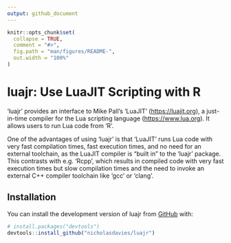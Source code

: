 ```yaml
---
output: github_document
---
```


```r
knitr::opts_chunk$set(
  collapse = TRUE,
  comment = "#>",
  fig.path = "man/figures/README-",
  out.width = "100%"
)
```

# luajr: Use LuaJIT Scripting with R

<!-- badges: start -->
<!-- badges: end -->

'luajr' provides an interface to Mike Pall's 'LuaJIT' (<https://luajit.org>), a just-in-time compiler for the Lua scripting language (<https://www.lua.org>). It allows users to run Lua code from 'R'.

One of the advantages of using 'luajr' is that 'LuaJIT' runs Lua code with very fast compilation times, fast execution times, and no need for an external toolchain, as the LuaJIT compiler is "built in" to the 'luajr' package. This contrasts with e.g. 'Rcpp', which results in compiled code with very fast execution times but slow compilation times and the need to invoke an external C++ compiler toolchain like 'gcc' or 'clang'.

## Installation

You can install the development version of luajr from [GitHub](https://github.com/) with:

``` r
# install.packages("devtools")
devtools::install_github("nicholasdavies/luajr")
```
<!--
## Example

This is a basic example which shows you how to solve a common problem:

```r
library(luajr)
## basic example code
```

What is special about using `README.Rmd` instead of just `README.md`? You can include R chunks like so:

```r
summary(cars)
```

You'll still need to render `README.Rmd` regularly, to keep `README.md` up-to-date. `devtools::build_readme()` is handy for this.

You can also embed plots, for example:

```r
plot(pressure)
```

In that case, don't forget to commit and push the resulting figure files, so they display on GitHub and CRAN.
-->
